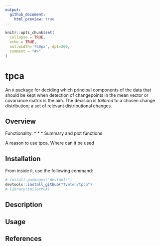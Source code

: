 ```yaml
---
output:
  github_document:
    html_preview: true
---
```


<!-- README.md is generated from README.Rmd. Please edit that file -->

```r
knitr::opts_chunk$set(
  collapse = TRUE,
  echo = TRUE,
  out.width='750px', dpi=200,
  comment = "#>"
)
```

# tpca

An `R` package for deciding which principal components of the data that should be kept when detection
of changepoints in the mean vector or covariance matrix is the aim. The decision is
*tailored* to a chosen change distribution; a set of relevant distributional changes.

## Overview
Functionality:
*
*
* 
* 
* Summary and plot functions.

A reason to use tpca. Where can it be used

## Installation
From inside `R`, use the following command:
```r
# install.packages("devtools")
devtools::install_github("Tveten/tpca")
# library(tailorPCA)
```

## Description

## Usage

## References
